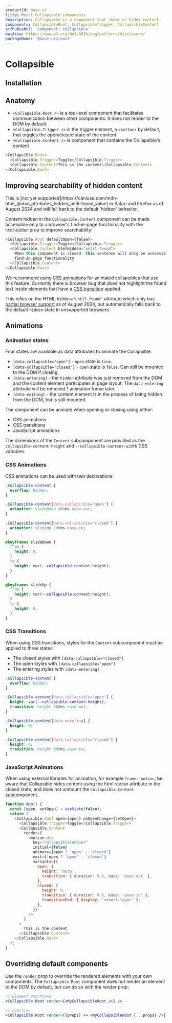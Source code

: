 ```yaml
---
productId: base-ui
title: React Collapsible components
description: Collapsible is a component that shows or hides content.
components: CollapsibleRoot, CollapsibleTrigger, CollapsibleContent
githubLabel: 'component: collapsible'
waiAria: https://www.w3.org/WAI/ARIA/apg/patterns/disclosure/
packageName: '@base_ui/react'
---
```


# Collapsible

<Description />

<ComponentLinkHeader design={false} />

<Demo demo="UnstyledCollapsibleIntroduction" />

## Installation

<InstallationInstructions componentName="Collapsible" />

## Anatomy

- `<Collapsible.Root />` is a top-level component that facilitates communication between other components. It does not render to the DOM by default.
- `<Collapsible.Trigger />` is the trigger element, a `<button>` by default, that toggles the open/closed state of the content
- `<Collapsible.Content />` is component that contains the Collapsible's content

```js
<Collapsible.Root>
  <Collapsible.Trigger>Toggle</Collapsible.Trigger>
  <Collapsible.Content>This is the content</Collapsible.Content>
</Collapsible.Root>
```

## Improving searchability of hidden content

<Callout type="warning">
  This is [not yet
  supported](https://caniuse.com/mdn-html_global_attributes_hidden_until-found_value) in Safari and
  Firefox as of August 2024 and will fall back to the default `hidden` behavior.
</Callout>

Content hidden in the `Collapsible.Content` component can be made accessible only to a browser's find-in-page functionality with the `htmlHidden` prop to improve searchability:

```js
<Collapsible.Root defaultOpen={false}>
  <Collapsible.Trigger>Toggle</Collapsible.Trigger>
  <Collapsible.Content htmlHidden="until-found">
    When this component is closed, this sentence will only be accessible to the browser's native
    find-in-page functionality
  </Collapsible.Content>
</Collapsible.Root>
```

We recommend using [CSS animations](#css-animations) for animated collapsibles that use this feature. Currently there is browser bug that does not highlight the found text inside elements that have a [CSS transition](#css-transitions) applied.

This relies on the HTML `hidden="until-found"` attribute which only has [partial browser support](https://caniuse.com/mdn-html_global_attributes_hidden_until-found_value) as of August 2024, but automatically falls back to the default `hidden` state in unsupported browsers.

## Animations

### Animation states

Four states are available as data attributes to animate the Collapsible:

- `[data-collapsible="open"]` - `open` state is `true`.
- `[data-collapsible="closed"]` - `open` state is `false`. Can still be mounted to the DOM if closing.
- `[data-entering]` - the `hidden` attribute was just removed from the DOM and the content element participates in page layout. The `data-entering` attribute will be removed 1 animation frame later.
- `[data-exiting]` - the content element is in the process of being hidden from the DOM, but is still mounted.

The component can be animate when opening or closing using either:

- CSS animations
- CSS transitions
- JavaScript animations

The dimensions of the `Content` subcomponent are provided as the `--collapsible-content-height` and `--collapsible-content-width` CSS variables

### CSS Animations

CSS animations can be used with two declarations:

```css
.Collapsible-content {
  overflow: hidden;
}

.Collapsible-content[data-collapsible='open'] {
  animation: slideDown 300ms ease-out;
}

.Collapsible-content[data-collapsible='closed'] {
  animation: slideUp 300ms ease-in;
}

@keyframes slideDown {
  from {
    height: 0;
  }
  to {
    height: var(--collapsible-content-height);
  }
}

@keyframes slideUp {
  from {
    height: var(--collapsible-content-height);
  }
  to {
    height: 0;
  }
}
```

<Demo demo="CssAnimatedCollapsible" />

### CSS Transitions

When using CSS transitions, styles for the `Content` subcomponent must be applied to three states:

- The closed styles with `[data-collapsible="closed"]`
- The open styles with `[data-collapsible="open"]`
- The entering styles with `[data-entering]`

```css
.Collapsible-content {
  overflow: hidden;
}

.Collapsible-content[data-collapsible='open'] {
  height: var(--collapsible-content-height);
  transition: height 300ms ease-out;
}

.Collapsible-content[data-entering] {
  height: 0;
}

.Collapsible-content[data-collapsible='closed'] {
  height: 0;
  transition: height 300ms ease-in;
}
```

<Demo demo="CssTransitionCollapsible" />

### JavaScript Animations

When using external libraries for animation, for example `framer-motion`, be aware that Collapsible hides content using the html `hidden` attribute in the closed state, and does not unmount the `Collapsible.Content` subcomponent.

```js
function App() {
  const [open, setOpen] = useState(false);
  return (
    <Collapsible.Root open={open} onOpenChange={setOpen}>
      <Collapsible.Trigger>Toggle</Collapsible.Trigger>
      <Collapsible.Content
        render={
          <motion.div
            key="CollapsibleContent"
            initial={false}
            animate={open ? 'open' : 'closed'}
            exit={!open ? 'open' : 'closed'}
            variants={{
              open: {
                height: 'auto',
                transition: { duration: 0.6, ease: 'ease-out' },
              },
              closed: {
                height: 0,
                transition: { duration: 0.6, ease: 'ease-in' },
                transitionEnd: { display: 'revert-layer' },
              },
            }}
          />
        }
      >
        This is the content
      </Collapsible.Content>
    </Collapsible.Root>
  );
}
```

## Overriding default components

Use the `render` prop to override the rendered elements with your own components. The `Collapsible.Root` component does not render an element to the DOM by default, but can do so with the render prop:

```jsx
// Element shorthand
<Collapsible.Root render={<MyCollapsibleRoot />} />
```

```jsx
// Function
<Collapsible.Root render={(props) => <MyCollapsibleRoot {...props} />} />
```

